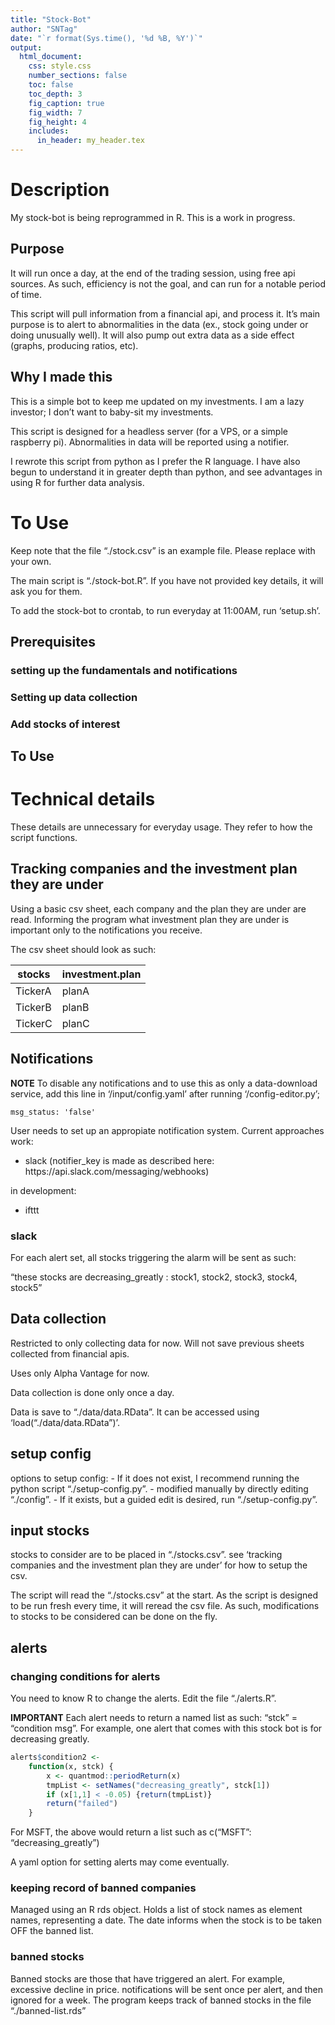 ```yaml
---
title: "Stock-Bot"
author: "SNTag"
date: "`r format(Sys.time(), '%d %B, %Y')`"
output:
  html_document:
    css: style.css
    number_sections: false
    toc: false
    toc_depth: 3
    fig_caption: true
    fig_width: 7
    fig_height: 4
    includes:
      in_header: my_header.tex
---
```


# Description

My stock-bot is being reprogrammed in R. This is a work in progress.

## Purpose

It will run once a day, at the end of the trading session, using free api sources. As such, efficiency is not the goal, and can run for a notable period of time.

This script will pull information from a financial api, and process it. It's main purpose is to alert to abnormalities in the data (ex., stock going under or doing unusually well). It will also pump out extra data as a side effect (graphs, producing ratios, etc).

## Why I made this

This is a simple bot to keep me updated on my investments. I am a lazy investor; I don't want to baby-sit my investments.

This script is designed for a headless server (for a VPS, or a simple raspberry pi). Abnormalities in data will be reported using a notifier.

I rewrote this script from python as I prefer the R language. I have also begun to understand it in greater depth than python, and see advantages in using R for further data analysis.

# To Use

Keep note that the file "./stock.csv" is an example file. Please replace with your own.

The main script is "./stock-bot.R". If you have not provided key details, it will ask you for them.

To add the stock-bot to crontab, to run everyday at 11:00AM, run 'setup.sh'.

## Prerequisites

### setting up the fundamentals and notifications

### Setting up data collection

### Add stocks of interest

## To Use

# Technical details

These details are unnecessary for everyday usage. They refer to how the script functions.

## Tracking companies and the investment plan they are under

Using a basic csv sheet, each company and the plan they are under are read. Informing the program what investment plan they are under is important only to the notifications you receive.

The csv sheet should look as such:

| stocks  | investment.plan  |
|---|---|
| TickerA  | planA  |
| TickerB  | planB  |
| TickerC  | planC  |

## Notifications

**NOTE**
To disable any notifications and to use this as only a data-download service, add this line in '/input/config.yaml' after running '/config-editor.py';

`msg_status: 'false'`

User needs to set up an appropiate notification system. Current approaches work:

- slack (notifier_key is made as described here: https://api.slack.com/messaging/webhooks)

in development:

- ifttt

### slack

For each alert set, all stocks triggering the alarm will be sent as such:

"these stocks are  decreasing_greatly  :  stock1, stock2, stock3, stock4, stock5"

## Data collection

Restricted to only collecting data for now. Will not save previous sheets collected from financial apis.

Uses only Alpha Vantage for now.

Data collection is done only once a day.

Data is save to "./data/data.RData". It can be accessed using 'load("./data/data.RData")'.

## setup config

options to setup config:
- If it does not exist, I recommend running the python script "./setup-config.py".
- modified manually by directly editing "./config".
- If it exists, but a guided edit is desired, run "./setup-config.py".

## input stocks

stocks to consider are to be placed in "./stocks.csv". see 'tracking companies and the investment plan they are under' for how to setup the csv.

The script will read the "./stocks.csv" at the start. As the script is designed to be run fresh every time, it will reread the csv file. As such, modifications to stocks to be considered can be done on the fly.

## alerts

### changing conditions for alerts

You need to know R to change the alerts. Edit the file "./alerts.R".

**IMPORTANT**
Each alert needs to return a named list as such: "stck" = "condition msg". For example, one alert that comes with this stock bot is for decreasing greatly.

```R
alerts$condition2 <-
    function(x, stck) {
        x <- quantmod::periodReturn(x)
        tmpList <- setNames("decreasing_greatly", stck[1])
        if (x[1,1] < -0.05) {return(tmpList)}
        return("failed")
    }
```

For MSFT, the above would return a list such as c("MSFT": "decreasing_greatly")

A yaml option for setting alerts may come eventually.

### keeping record of banned companies

Managed using an R rds object. Holds a list of stock names as element names, representing a date. The date informs when the stock is to be taken OFF the banned list.

### banned stocks

Banned stocks are those that have triggered an alert. For example, excessive decline in price. notifications will be sent once per alert, and then ignored for a week. The program keeps track of banned stocks in the file "./banned-list.rds"
